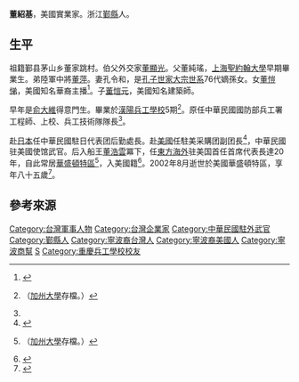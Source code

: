 '''董紹基'''{{BD|1925年<ref name="tong">{{cite web|url=http://www.zjda.gov.cn/dadb/tszt/mrcd/201209/t20120912_152476.htm|title=董绍基|publisher=浙江檔案網|author=浙江名人辭典|accessdate=2014-12-30|deadurl=yes|archiveurl=https://web.archive.org/web/20150527080642/http://www.zjda.gov.cn/dadb/tszt/mrcd/201209/t20120912_152476.htm|archivedate=2015年5月27日|df=}}{{vc}}</ref>||2002年|8月|}}，美國實業家。浙江[[鄞縣|鄞縣]]人。

==生平==
祖籍鄞县茅山乡董家跳村。伯父外交家[[董顯光|董顯光]]。父董純瑤，[[上海聖約翰大學|上海聖約翰大學]]早期畢業生。弟陸軍中將[[董萍|董萍]]。妻孔令和，是[[孔子世家大宗世系|孔子世家大宗世系]]76代嫡孫女。女[[董愷悌|董愷悌]]，美國知名華裔主播<ref>{{cite web |url=http://orientaldaily.on.cc/cnt/china_world/20120728/00180_015.html |title=華裔女主播斥美電視台年齡歧視 |publisher=東方日報 |date=2012年7月28日 |accessdate=2014-12-30 |archive-date=2019-06-10 |archive-url=https://web.archive.org/web/20190610134457/https://orientaldaily.on.cc/cnt/china_world/20120728/00180_015.html |dead-url=no }}</ref>。子[[董愷元|董愷元]]，美國知名建築師。

早年是[[俞大維|俞大維]]得意門生。畢業於[[漢陽兵工學校|漢陽兵工學校]]5期<ref>{{cite web | url= https://books.google.com/books?id=-XcEAQAAIAAJ&q=%E8%91%A3%E7%B4%B9%E5%9F%BA+%E5%85%B5%E5%B7%A5&dq=%E8%91%A3%E7%B4%B9%E5%9F%BA+%E5%85%B5%E5%B7%A5&sa=X&ei=C9tmVdX0MpOn8AXk6oD4Ag&ved=0CB0Q6AEwAA | title= 傳記文學, 第456-459卷 | publisher= [[傳記文學_(雜誌)|傳記文學]]雜誌社 | origyear= 2000 | date= 2008年11月4日 | quote= ……漢陽兵工廠在開辦漢陽兵工專門學校之前,曾辦過一個「兵工學校」,其教育實質是「職業教育」,其呈報陸軍部批准的辦學章程, ... 在各兵期)、外勤司保養科科長董紹基（五期）、中（四期）、化學兵司科長張季侯、四科科長何瑩台（專二期）、考工科科長李潤期、輕…… | access-date= 2015年5月28日 | archive-date= 2020年8月8日 | archive-url= https://web.archive.org/web/20200808221739/https://books.google.com/books?id=-XcEAQAAIAAJ&q=%E8%91%A3%E7%B4%B9%E5%9F%BA+%E5%85%B5%E5%B7%A5&dq=%E8%91%A3%E7%B4%B9%E5%9F%BA+%E5%85%B5%E5%B7%A5&sa=X&ei=C9tmVdX0MpOn8AXk6oD4Ag&ved=0CB0Q6AEwAA | dead-url= no }}（[[加州大學|加州大學]]存檔。）</ref>。原任中華民國國防部兵工署工程師、上校、兵工技術隊隊長<ref name="tong"/>。

赴[[日本|日本]]任中華民國駐日代表团后勤處長。赴[[美國|美國]]任駐美采購团副团長<ref>{{cite web | url= https://books.google.com/books?id=5JiBAAAAIAAJ&q=%E4%BF%9E%E5%A4%A7%E7%B6%AD+%E8%91%A3%E7%B4%B9%E5%9F%BA&dq=%E4%BF%9E%E5%A4%A7%E7%B6%AD+%E8%91%A3%E7%B4%B9%E5%9F%BA&sa=X&ei=KthmVZO1Ic338QWd1IHgAQ&ved=0CCkQ6AEwAg | title= 國士風範, 智者行誼: 俞大維先生紀念專輯 | publisher= 俞大維先生逝世十週年紀念專輯編輯委員會 | origyear= 2003 | year= 2003 | pages= 57頁 | quote= ……俞大維任兵工署署長，派[[韓朝宗_(軍人)|韓朝宗]]少將為駐美國探購代表，完全遵循[[俞大維|俞大維]]的探購辦法與態度行事，此一家風傳流多年，後經改組為探購軍資組，而[[胡旭光|胡旭光]]、董紹基等人均能奉行不誤，迄今華府 …… | access-date= 2015-05-28 | archive-date= 2019-08-24 | archive-url= https://web.archive.org/web/20190824225638/https://books.google.com/books?id=5JiBAAAAIAAJ&q=%E4%BF%9E%E5%A4%A7%E7%B6%AD+%E8%91%A3%E7%B4%B9%E5%9F%BA&dq=%E4%BF%9E%E5%A4%A7%E7%B6%AD+%E8%91%A3%E7%B4%B9%E5%9F%BA&sa=X&ei=KthmVZO1Ic338QWd1IHgAQ&ved=0CCkQ6AEwAg | dead-url= no }}</ref>，中華民國驻美國使馆武官。后入船王[[董浩雲|董浩雲]]冪下，任[[東方海外|東方海外]]驻美国首任首席代表長達20年，自此常居[[華盛頓特區|華盛頓特區]]<ref>{{cite web | url= https://books.google.com/books?ei=UNNmVaHSKKG2mQWt2oKIAQ&id=u9dHAQAAIAAJ&dq=%E8%91%A3%E7%B4%B9%E5%9F%BA&focus=searchwithinvolume&q=%E8%91%A3%E7%B4%B9%E5%9F%BA | title= 中華聯誼會通訊・第28-30期 | publisher= 中華聯誼會 (Palo Alto, Calif.) | origyear= 1983 | date= 2011年5月4日 | quote= ……大食由中正堂會館常務委員[[李建武|李建武]]主持……[[董氏航業集團|董氏航業集團]]駐紐約代表[[董建成|董建成]]及駐華盛頓代表[[董紹基|董紹基]]，聯合舉辦酒會，接待北美事務協調委員會駐華府代表[[錢復|錢復]]博士和夫人。…… | access-date= 2015年5月28日 | archive-date= 2019年8月23日 | archive-url= https://web.archive.org/web/20190823192050/https://books.google.com/books?ei=UNNmVaHSKKG2mQWt2oKIAQ&id=u9dHAQAAIAAJ&dq=%E8%91%A3%E7%B4%B9%E5%9F%BA&focus=searchwithinvolume&q=%E8%91%A3%E7%B4%B9%E5%9F%BA | dead-url= no }}（[[加州大學|加州大學]]存檔。）</ref>，入美國籍<ref>{{cite web|url=http://m.hexun.com.tw/lux/2008-09-23/109125834.html|title=華人在美國上流社會的奢侈生活(圖)|publisher=和訊|author=新浪|date=2008-09-23|accessdate=2014-12-30|archive-date=2015-05-27|archive-url=https://web.archive.org/web/20150527060615/http://m.hexun.com.tw/lux/2008-09-23/109125834.html|dead-url=yes}}</ref>。2002年8月逝世於美國華盛頓特區，享年八十五歲<ref>{{cite web |url=http://global.dwnews.com/big5/news/2007-05-09/2925633.html |title=第五屆“全美華裔模范母親表揚暨母親節慶祝大會”慶祝活動 |publisher=多維 |date=2007-05-09 |accessdate=2014-12-30 |archiveurl=https://web.archive.org/web/20150527083540/http://global.dwnews.com/big5/news/2007-05-09/2925633.html |archivedate=2015-05-27 |deadurl=yes }}</ref>。

==參考來源==
{{reflist}}

{{DEFAULTSORT:D}}
[[Category:台灣軍事人物|Category:台灣軍事人物]]
[[Category:台灣企業家|Category:台灣企業家]]
[[Category:中華民國駐外武官|Category:中華民國駐外武官]]
[[Category:鄞縣人|Category:鄞縣人]]
[[Category:寧波裔台灣人|Category:寧波裔台灣人]]
[[Category:寧波裔美國人|Category:寧波裔美國人]]
[[Category:寧波商幫|Category:寧波商幫]]
[[Category:董顯光家族|S]]
[[Category:重慶兵工學校校友|Category:重慶兵工學校校友]]